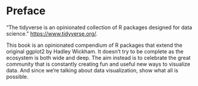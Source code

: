 # Preface {.unnumbered}

“The tidyverse is an opinionated collection of R packages designed for data science.” [https://www.tidyverse.org/](https://www.tidyverse.org/).

This book is an opinionated compendium of R packages that extend the original ggplot2 by Hadley Wickham. It doesn’t try to be complete as the ecosystem is both wide and deep. The aim instead is to celebrate the great community that is constantly creating fun and useful new ways to visualize data. And since we’re talking about data visualization, show what all is possible.